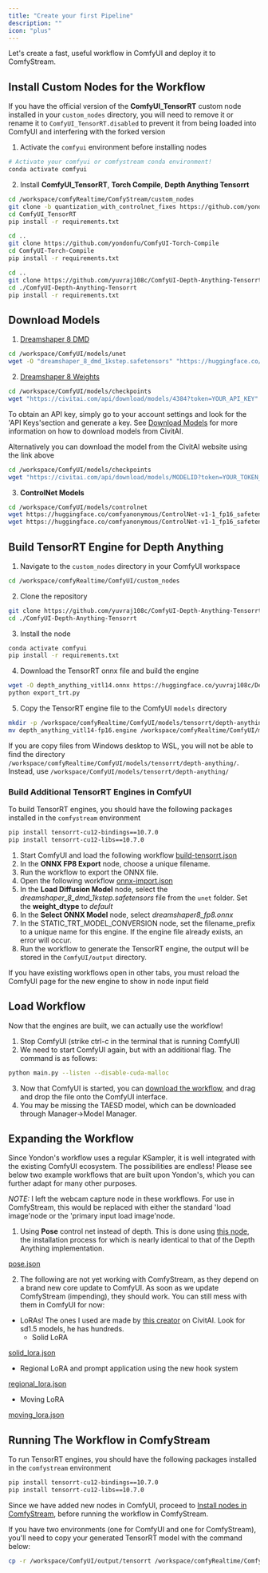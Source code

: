 ```yaml
---
title: "Create your first Pipeline"
description: ""
icon: "plus"
---
```


Let's create a fast, useful workflow in ComfyUI and deploy it to ComfyStream.

## Install Custom Nodes for the Workflow

<Note>If you have the official version of the **ComfyUI_TensorRT** custom node installed in your `custom_nodes` directory, you will need to remove it or rename it to `ComfyUI_TensorRT.disabled` to prevent it from being loaded into ComfyUI and interfering with the forked version</Note>

1. Activate the `comfyui` environment before installing nodes

```bash
# Activate your comfyui or comfystream conda environment!
conda activate comfyui
```

2. Install **ComfyUI_TensorRT**, **Torch Compile**, **Depth Anything Tensorrt**
```bash
cd /workspace/comfyRealtime/ComfyStream/custom_nodes
git clone -b quantization_with_controlnet_fixes https://github.com/yondonfu/ComfyUI_TensorRT.git
cd ComfyUI_TensorRT
pip install -r requirements.txt

cd ..
git clone https://github.com/yondonfu/ComfyUI-Torch-Compile
cd ComfyUI-Torch-Compile
pip install -r requirements.txt

cd ..
git clone https://github.com/yuvraj108c/ComfyUI-Depth-Anything-Tensorrt.git
cd ./ComfyUI-Depth-Anything-Tensorrt
pip install -r requirements.txt
```

## Download Models

1. [Dreamshaper 8 DMD](https://huggingface.co/aaronb/dreamshaper-8-dmd-1kstep/tree/main)
```bash
cd /workspace/ComfyUI/models/unet
wget -O "dreamshaper_8_dmd_1kstep.safetensors" "https://huggingface.co/aaronb/dreamshaper-8-dmd-1kstep/resolve/main/diffusion_pytorch_model.safetensors?download=true"
```

2. [Dreamshaper 8 Weights](https://civitai.com/models/4384/dreamshaper)
```bash
cd /workspace/ComfyUI/models/checkpoints
wget "https://civitai.com/api/download/models/4384?token=YOUR_API_KEY" --content-disposition
```

<Note>To obtain an API key, simply go to your account settings and look for the 'API Keys'section and generate a key. See [Download Models](../reference/download-models) for more information on how to download models from CivitAI.</Note>

Alternatively you can download the model from the CivitAI website using the link above
```bash
cd /workspace/ComfyUI/models/checkpoints
wget "https://civitai.com/api/download/models/MODELID?token=YOUR_TOKEN_HERE" --content-disposition
```

3. **ControlNet Models**
```bash
cd /workspace/ComfyUI/models/controlnet
wget https://huggingface.co/comfyanonymous/ControlNet-v1-1_fp16_safetensors/resolve/main/control_v11f1p_sd15_depth_fp16.safetensors?download=true --content-disposition
wget https://huggingface.co/comfyanonymous/ControlNet-v1-1_fp16_safetensors/resolve/main/control_v11p_sd15_openpose_fp16.safetensors?download=true --content-disposition
```

## Build TensorRT Engine for Depth Anything

1. Navigate to the `custom_nodes` directory in your ComfyUI workspace

```bash
cd /workspace/comfyRealtime/ComfyUI/custom_nodes
```

2. Clone the repository

```bash
git clone https://github.com/yuvraj108c/ComfyUI-Depth-Anything-Tensorrt.git
cd ./ComfyUI-Depth-Anything-Tensorrt
```

3. Install the node

```bash
conda activate comfyui
pip install -r requirements.txt
```

4. Download the TensorRT onnx file and build the engine

```bash
wget -O depth_anything_vitl14.onnx https://huggingface.co/yuvraj108c/Depth-Anything-2-Onnx/resolve/main/depth_anything_v2_vitb.onnx?download=true --content-disposition
python export_trt.py
```

5. Copy the TensorRT engine file to the ComfyUI `models` directory

```bash
mkdir -p /workspace/comfyRealtime/ComfyUI/models/tensorrt/depth-anything/
mv depth_anything_vitl14-fp16.engine /workspace/comfyRealtime/ComfyUI/models/tensorrt/depth-anything/
```
<Note>If you are copy files from Windows desktop to WSL, you will not be able to find the directory `/workspace/comfyRealtime/ComfyUI/models/tensorrt/depth-anything/`. Instead, use `/workspace/ComfyUI/models/tensorrt/depth-anything/`</Note>


### Build Additional TensorRT Engines in ComfyUI

To build TensorRT engines, you should have the following packages installed in the `comfystream` environment
```bash
pip install tensorrt-cu12-bindings==10.7.0
pip install tensorrt-cu12-libs==10.7.0
```

1. Start ComfyUI and load the following workflow [build-tensorrt.json](../workflow-sample/build-tensorrt.json)
2. In the **ONNX FP8 Export** node, choose a unique filename.
3. Run the workflow to export the ONNX file.
4. Open the following workflow [onnx-import.json](../workflow-sample/onnx-import.json)
5. In the **Load Diffusion Model** node, select the *dreamshaper_8_dmd_1kstep.safetensors* file from the `unet` folder. Set the **weight_dtype** to *default*
6. In the **Select ONNX Model** node, select *dreamshaper8_fp8.onnx*
7. In the STATIC_TRT_MODEL_CONVERSION node, set the filename_prefix to a unique name for this engine. <Warning>If the engine file already exists, an error will occur.</Warning>
8. Run the workflow to generate the TensorRT engine, the output will be stored in the `ComfyUI/output` directory.
<Note>
If you have existing workflows open in other tabs, you must reload the ComfyUI page for the new engine to show in node input field
</Note>

## Load Workflow
Now that the engines are built, we can actually use the workflow!

1. Stop ComfyUI (strike ctrl-c in the terminal that is running ComfyUI)
2. We need to start ComfyUI again, but with an additional flag. The command is as follows:

```bash
python main.py --listen --disable-cuda-malloc
```

3. Now that ComfyUI is started, you can [download the workflow](https://gist.github.com/yondonfu/592a04e075e790981cd401124e0d84e4#file-workflow-json), and drag and drop the file onto the ComfyUI interface.
4. You may be missing the TAESD model, which can be downloaded through Manager→Model Manager.

## Expanding the Workflow

Since Yondon's workflow uses a regular KSampler, it is well integrated with the existing ComfyUI ecosystem. The possibilities are endless! Please see below two example workflows that are built upon Yondon's, which you can further adapt for many other purposes.

*NOTE:* I left the webcam capture node in these workflows. For use in ComfyStream, this would be replaced with either the standard 'load image'node or the 'primary input load image'node.

1. Using **Pose** control net instead of depth. This is done using [this node](https://github.com/yuvraj108c/ComfyUI-YoloNasPose-Tensorrt?utm_source=chatgpt.com), the installation process for which is nearly identical to that of the Depth Anything implementation.

[pose.json](https://prod-files-secure.s3.us-west-2.amazonaws.com/ba5cc718-47bf-4371-9ee3-50bdd7161e7a/5c97396d-f057-46f4-89cf-c00b23dcd3e7/pose.json)

2. The following are not yet working with ComfyStream, as they depend on a brand new core update to ComfyUI. As soon as we update ComfyStream (impending), they should work. You can still mess with them in ComfyUI for now:
- LoRAs! The ones I used are made by [this creator](https://civitai.com/user/RalFinger/models) on CivitAI. Look for sd1.5 models, he has hundreds.
    - Solid LoRA
    
[solid_lora.json](https://prod-files-secure.s3.us-west-2.amazonaws.com/ba5cc718-47bf-4371-9ee3-50bdd7161e7a/59d3860a-99f3-42e3-b553-1cf5cc3dfb6b/solid_lora.json)

- Regional LoRA and prompt application using the new hook system

[regional_lora.json](https://prod-files-secure.s3.us-west-2.amazonaws.com/ba5cc718-47bf-4371-9ee3-50bdd7161e7a/169a5924-9983-421e-a801-7d813ee93d58/regional_lora.json)

- Moving LoRA

[moving_lora.json](https://prod-files-secure.s3.us-west-2.amazonaws.com/ba5cc718-47bf-4371-9ee3-50bdd7161e7a/b9c850d8-f489-4ca4-9835-0040173224cc/moving_lora.json)

## Running The Workflow in ComfyStream

To run TensorRT engines, you should have the following packages installed in the `comfystream` environment
```bash
pip install tensorrt-cu12-bindings==10.7.0
pip install tensorrt-cu12-libs==10.7.0
```

Since we have added new nodes in ComfyUI, proceed to [Install nodes in ComfyStream](technical/reference/custom-node-installation#install-nodes-in-comfystream), before running the workflow in ComfyStream.

If you have two environments (one for ComfyUI and one for ComfyStream), you'll need to copy your generated TensorRT model with the command below:
```bash
cp -r /workspace/ComfyUI/output/tensorrt /workspace/comfyRealtime/ComfyUI/output/
```

